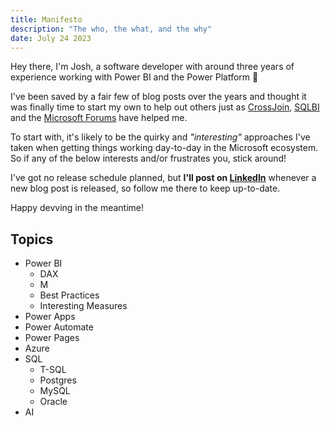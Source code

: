 ```yaml
---
title: Manifesto
description: "The who, the what, and the why"
date: July 24 2023
---
```


Hey there, I'm Josh, a software developer with around three years of experience working with Power BI and the Power Platform 👋

I've been saved by a fair few of blog posts over the years and thought it was finally time to start my own to help out others
just as [CrossJoin](https://blog.crossjoin.co.uk/), [SQLBI](https://www.sqlbi.com/articles/) and the [Microsoft Forums](https://powerusers.microsoft.com/t5/Forums/ct-p/PA_Comm_Forums)
have helped me.

To start with, it's likely to be the quirky and _"interesting"_ approaches I've taken when getting things working day-to-day in the Microsoft ecosystem.
So if any of the below interests and/or frustrates you, stick around!

I've got no release schedule planned, but **I'll post on [LinkedIn](https://www.linkedin.com/in/josh-n-688619189/)** whenever a new blog post is released,
so follow me there to keep up-to-date.

Happy devving in the meantime!

## Topics

- Power BI
  - DAX
  - M
  - Best Practices
  - Interesting Measures
- Power Apps
- Power Automate
- Power Pages
- Azure
- SQL
  - T-SQL
  - Postgres
  - MySQL
  - Oracle
- AI

